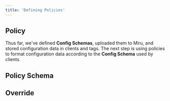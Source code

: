 ```yaml
---
title: 'Defining Policies'
---
```



## Policy
Thus far, we've defined **Config Schemas**, uploaded them to Miru, and stored configuration data in clients and tags. The next step is using policies to format configuration data according to the **Config Schema** used by clients.

<PolicyDefinition />

## Policy Schema
<PolicySchemaDefinition />

## Override
<OverrideDefinition />